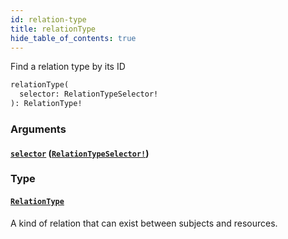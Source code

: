 ```yaml
---
id: relation-type
title: relationType
hide_table_of_contents: true
---
```



Find a relation type by its ID

```graphql
relationType(
  selector: RelationTypeSelector!
): RelationType!
```


### Arguments

#### [`selector`](#) ([`RelationTypeSelector!`](/docs/directory-api-reference/schema/inputs/relation-type-selector))




### Type

#### [`RelationType`](/docs/directory-api-reference/schema/objects/relation-type)

A kind of relation that can exist between subjects and resources.




